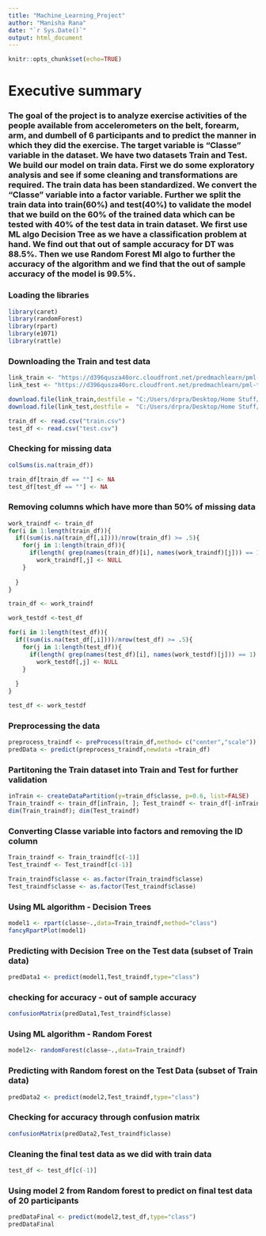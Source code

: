 ```yaml
---
title: "Machine_Learning_Project"
author: "Manisha Rana"
date: "`r Sys.Date()`"
output: html_document
---
```


```r
knitr::opts_chunk$set(echo=TRUE)
```

# Executive summary
### The goal of the project is to analyze exercise activities of the people available from accelerometers on the belt, forearm, arm, and dumbell of 6 participants and to predict the manner in which they did the exercise. The target variable is "Classe" variable in the dataset. We have two datasets Train and Test. We build our model on train data. First we do some exploratory analysis and see if some cleaning and transformations are required. The train data has been standardized. We convert the "Classe" variable into a factor variable. Further we split the train data into train(60%) and test(40%) to validate the model that we build on the 60% of the trained data which can be tested with 40% of the test data in train dataset. We first use ML algo Decision Tree as we have a classification problem at hand. We find out that out of sample accuracy for DT was 88.5%. Then we use Random Forest Ml algo to further the accuracy of the algorithm and we find that the out of sample accuracy of the model is 99.5%.

### Loading the libraries
```r
library(caret)
library(randomForest)
library(rpart)
library(e1071)
library(rattle)
```

### Downloading the Train and test data
```r
link_train <- "https://d396qusza40orc.cloudfront.net/predmachlearn/pml-training.csv"
link_test <- "https://d396qusza40orc.cloudfront.net/predmachlearn/pml-testing.csv"

download.file(link_train,destfile = "C:/Users/drpra/Desktop/Home Stuff/Coursera_Data_Science/Machine-Learning-Project/train.csv", method = "curl")
download.file(link_test,destfile =  "C:/Users/drpra/Desktop/Home Stuff/Coursera_Data_Science/Machine-Learning-Project/test.csv", method = "curl")

train_df <- read.csv("train.csv")
test_df <- read.csv("test.csv")
```

### Checking for missing data
```r
colSums(is.na(train_df))

train_df[train_df == ""] <- NA
test_df[test_df == ""] <- NA
```

### Removing columns which have more than 50% of missing data
```r
work_traindf <- train_df
for(i in 1:length(train_df)){
  if((sum(is.na(train_df[,i])))/nrow(train_df) >= .5){
    for(j in 1:length(train_df)){
      if(length( grep(names(train_df)[i], names(work_traindf)[j])) == 1)
        work_traindf[,j] <- NULL
    }
    
  }
}

train_df <- work_traindf

work_testdf <-test_df

for(i in 1:length(test_df)){
  if((sum(is.na(test_df[,i])))/nrow(test_df) >= .5){
    for(j in 1:length(test_df)){
      if(length( grep(names(test_df)[i], names(work_testdf)[j])) == 1)
        work_testdf[,j] <- NULL
    }
    
  }
}

test_df <- work_testdf

```

### Preprocessing the data
```r
preprocess_traindf <- preProcess(train_df,method= c("center","scale"))
predData <- predict(preprocess_traindf,newdata =train_df)
```

### Partitoning the Train dataset into Train and Test for further validation
```r
inTrain <- createDataPartition(y=train_df$classe, p=0.6, list=FALSE)
Train_traindf <- train_df[inTrain, ]; Test_traindf <- train_df[-inTrain, ]
dim(Train_traindf); dim(Test_traindf)
```

### Converting Classe variable into factors and removing the ID column
```r
Train_traindf <- Train_traindf[c(-1)]
Test_traindf <- Test_traindf[c(-1)]

Train_traindf$classe <- as.factor(Train_traindf$classe)
Test_traindf$classe <- as.factor(Test_traindf$classe)
```

### Using ML algorithm - Decision Trees
```r
model1 <- rpart(classe~.,data=Train_traindf,method="class")
fancyRpartPlot(model1)
```

### Predicting with Decision Tree on the Test data (subset of Train data)
```r
predData1 <- predict(model1,Test_traindf,type="class")
```

### checking for accuracy - out of sample accuracy
```r
confusionMatrix(predData1,Test_traindf$classe)
```

### Using ML algorithm - Random Forest
```r
model2<- randomForest(classe~.,data=Train_traindf)
```

### Predicting with Random forest on the Test Data (subset of Train data)
```r
predData2 <- predict(model2,Test_traindf,type="class")
```

### Checking for accuracy through confusion matrix
```r
confusionMatrix(predData2,Test_traindf$classe)
```

### Cleaning the final test data as we did with train data
```r
test_df <- test_df[c(-1)]
```

### Using model 2 from Random forest to predict on final test data of 20 participants
```r
predDataFinal <- predict(model2,test_df,type="class")
predDataFinal
```
